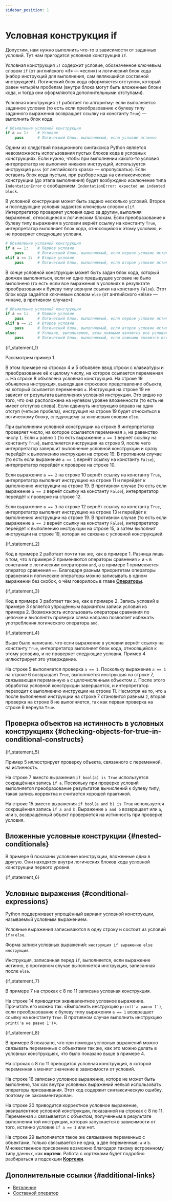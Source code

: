 ```yaml
---
sidebar_position: 1
---
```



# Условная конструкция if

Допустим, нам нужно выполнить что-то в зависимости от заданных условий. Тут нам пригодится условная конструкция `if`.

Условная конструкция `if` содержит условие, обозначенное ключевым словом `if` (от английского «if» — «если») и логический блок кода (набор инструкций для выполнения, сам являющийся составной инструкцией). Логический блок кода оформляется отступом, который равен четырём пробелам (внутри блока могут быть вложенные блоки кода, и тогда они оформляются дополнительными отступами).

Условная конструкция `if` работает по алгоритму: если выполняется заданное условие (то есть если преобразование к булеву типу заданного выражения возвращает ссылку на константу `True`) — выполнить блок кода.

```python showLineNumbers
# Объявление условной конструкции
if a == 1:    # Условие
    pass      # Логический блок, выполняемый, если условие истинно
```

Одним из следствий позиционного синтаксиса Python является невозможность использования пустых блоков кода в условных конструкциях. Если нужно, чтобы при выполнении какого-то условия интерпретатор не выполнял никаких инструкций, используется инструкция `pass` (от английского «pass» — «пропускать»). Если оставить блок кода пустым, при разборе кода на синтаксические конструкции (до этапа выполнения) будет возбуждено исключение типа `IndentationError` с сообщением: `IndentationError: expected an indented block`.

В условной конструкции может быть задано несколько условий. Второе и последующие условия задаются ключевым словом `elif`. Интерпретатор проверяет условия одно за другим, выполняя выражения, относящиеся к логическим блокам. Если преобразование к булеву типу выражения в условии вернёт ссылку на константу `True`, интерпретатор выполняет блок кода, относящийся к этому условию, и не проверяет следующие условия.

```python showLineNumbers
# Объявление условной конструкции
if a == 1:    # Первое условие
    pass      # Логический блок, выполняемый, если первое условие истинно
elif a == 2:  # Второе условие
    pass      # Логический блок, выполняемый, если второе условие истинно, а первое — ложно
```
В конце условной конструкции может быть задан блок кода, который должен выполняться, если ни одно предыдущее условие не было выполнено (то есть если все выражения в условиях в результате преобразования к булеву типу вернули ссылки на константу `False`). Этот блок кода задаётся ключевым словом `else` (от английского «else» — «иначе, в противном случае»):

```python showLineNumbers
# Объявление условной конструкции
if a == 1:    # Первое условие
    pass      # Логический блок, выполняемый, если первое условие истинно
elif a == 2:  # Второе условие
    pass      # Логический блок, выполняемый, если второе условие истинно, а первое — ложно
else:         # Условие, выполняемое, если ложными являются все условия, объявленные выше
    pass      # Логический блок, выполняемый, если ложными являются все условия, объявленные выше
```

<CodeBlock language="python" title="if_statement_1.py" showLineNumbers>{if_statement_1}</CodeBlock>

Рассмотрим пример 1.

В этом примере на строках 4 и 5 объявлен ввод строки с клавиатуры и преобразование её к целому числу, на которое ссылается переменная `a`. На строке 8 объявлена условная конструкция. На строке 19 объявлена инструкция, выводящая строковое представление объекта, на который ссылается переменная `a`. Инструкция на строке 19 не зависит от результата выполнения условной инструкции. Это видно из того, что она расположена на нулевом уровне вложенности (то есть не имеет отступов слева). Если сдвинуть инструкцию вправо на один отступ (четыре пробела), инструкция на строке 19 будет относиться к логическому блоку, следующему за ключевым словом `else`.

При выполнении условной конструкции на строке 8 интерпретатор проверяет число, на которое ссылается переменная `a`, на равенство числу `1`. Если `a` равно `1` (то есть выражение `a == 1` вернёт ссылку на константу `True`), выполняется инструкция на строке 9, после чего интерпретатор завершит выполнение условной конструкции и сразу перейдёт к выполнению инструкции на строке 19. В противном случае (то есть если выражение `a == 1` вернёт ссылку на константу `False`), интерпретатор перейдёт к проверке на строке 10.

Если выражение `a == 2` на строке 10 вернёт ссылку на константу `True`, интерпретатор выполнит инструкцию на строке 11 и перейдёт к выполнению инструкции на строке 19. В противном случае (то есть если выражение `a == 2` вернёт ссылку на константу `False`), интерпретатор перейдёт к проверке на строке 12.

Если выражение `a == 3` на строке 12 вернёт ссылку на константу `True`, интерпретатор выполнит инструкцию на строке 13 и перейдёт к выполнению инструкции на строке 19. В противном случае (то есть если выражение `a == 3` вернёт ссылку на константу `False`), интерпретатор перейдёт к выполнению инструкции на строке 15, а затем выполнит инструкции на строке 19, которая не связана с условной конструкцией.

<CodeBlock language="python" title="if_statement_2.py" showLineNumbers>{if_statement_2}</CodeBlock>

Код в примере 2 работает почти так же, как в примере 1. Разница лишь в том, что в примере 2 применяются операторы сравнения `>` и `<` в сочетании с логическим оператором `and`, а в примере 1 применяется оператор сравнения `==`. Благодаря разным приоритетам операторы сравнения и логические операторы можно записывать в одном выражении без скобок, о чём говорилось в главе **[Операторы](/docs/python-language/operators)**.

<CodeBlock language="python" title="if_statement_3.py" showLineNumbers>{if_statement_3}</CodeBlock>

Код в примере 3 работает так же, как в примере 2. Запись условий в примере 3 является упрощённым вариантом записи условий из примера 2. Возможность использовать операторы сравнения по цепочке и выполнять проверки слева направо позволяет избежать употребления логического оператора `and`.

<CodeBlock language="python" title="if_statement_4.py" showLineNumbers>{if_statement_4}</CodeBlock>

Выше было написано, что если выражение в условии вернёт ссылку на константу `True`, интерпретатор выполняет блок кода, относящийся к этому условию, и не проверяет следующие условия. Пример 4 иллюстрирует это утверждение.

На строке 5 выполняется проверка `a == 1`. Поскольку выражение `a == 1` на строке 6 возвращает `True`, выполняется инструкция на строке 7, связывающая переменную `a` с целочисленным объектом `2`. После этого обработка условной конструкции завершается, и интерпретатор переходит к выполнению инструкции на строке 11. Несмотря на то, что `a` после выполнения инструкции на строке 7 становится равным `2`, вторая проверка на строке 8 не выполняется, так как первая проверка на строке 6 вернула `True`.

## Проверка объектов на истинность в условных конструкциях {#checking-objects-for-true-in-conditional-constructs}

<CodeBlock language="python" title="if_statement_5.py" showLineNumbers>{if_statement_5}</CodeBlock>

Пример 5 иллюстрирует проверку объекта, связанного с переменной, на истинность.

На строке 7 вместо выражения `if bool(a) is True` используется сокращённая запись `if a`. Поскольку при проверке условий выполняется преобразование результатов вычислений к булеву типу, такая запись корректна и считается хорошей практикой.

На строке 15 вместо выражения `if bool(a and b) is True` используется сокращённая запись `if a and b`. Выражение `a and b` возвращает или `a`, или `b`, возвращённый объект проверяется на истинность при проверке условия.

## Вложенные условные конструкции {#nested-conditionals}

В примере 6 показаны условные конструкции, вложенные одна в другую. Они находятся внутри логических блоков кода условной конструкции первого уровня.

<CodeBlock language="python" title="if_statement_6.py" showLineNumbers>{if_statement_6}</CodeBlock>

## Условные выражения {#conditional-expressions}

Python поддерживает упрощённый вариант условной конструкции, называемый условным выражением.

Условные выражения записываются в одну строку и состоит из условий `if` и `else`.

Форма записи условных выражений: `инструкция if выражение else инструкция`.

Инструкция, записанная перед `if`, выполняется, если выражение истинно, в противном случае выполняется инструкция, записанная после `else`.

<CodeBlock language="python" title="if_statement_7.py" showLineNumbers>{if_statement_7}</CodeBlock>

В примере 7 на строках с 8 по 11 записана условная конструкция.

На строке 14 приводится эквивалентное условное выражение. Прочитать его можно так: «Выполнить инструкцию `print('a равно 1')`, если преобразование к булеву типу выражения `a == 1` возвращает ссылку на константу `True`. В противном случае выполнить инструкцию `print('a не равно 1')`».

<CodeBlock language="python" title="if_statement_8.py" showLineNumbers>{if_statement_8}</CodeBlock>

В примере 8 показано, что при помощи условных выражений можно связывать переменные с объектами так же, как это можно делать в условных конструкциях, что было показано выше в примере 4.

На строках с 8 по 11 приводится условная конструкция, в которой переменная `a` меняет значение в зависимости от условий.

На строке 16 записано условное выражение, которе не может быть выполнено, так как внутри условных выражений нельзя использовать операторы присваивания. Этот код содержит синтаксическую ошибку, поэтому он закомментирован.

На строке 20 приводится корректное условное выражение, эквивалентное условной конструкции, показанной на строках с 8 по 11. Переменная `a` связывается с объектом, полученным в результате выполнения той инструкции, которая запускается в зависимости от того, истинно условие `if a == 1` или нет.

На строке 29 выполняется такое же связывание переменных с объектами, только связывается не одна, а две переменные: `a` и `b`. Множественное присвоение возможно благодаря такому встроенному типу данных, как **кортеж**. Работа с кортежами будет подробно разбираться в подсекции **[Кортежи](/docs/python-language/built-in-data-types/sequences/tuples)**.

## Дополнительные ссылки {#additional-links}

- [Ветвление](https://ru.wikipedia.org/wiki/Ветвление_(программирование))
- [Составной оператор](https://ru.wikipedia.org/wiki/Составной_оператор)
